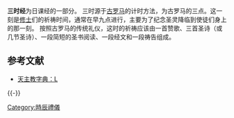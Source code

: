 {{unreferenced|time=2011-04-18T09:01:20+00:00}}
'''三时经'''为日课经的一部分。
三时源于[[古罗马|古罗马]]的计时方法，为古罗马的三点。这一刻是[[修士|修士]]们的祈祷时间，通常在早九点进行，主要为了纪念圣灵降临到使徒们身上的那一刻。
按照古罗马的传统礼仪，这时的祈祷应该由一首赞歌、三首圣诗（或几节圣诗）、一段简短的圣书阅读、一段经文和一段祷告组成。
== 参考文献 ==
{{Reflist}}
{{refbegin}}
* [https://web.archive.org/web/20180723093246/https://xd.com.my/ipad-mj/catholic-dict/L.html 天主教字典：L]
{{refend}}

{{-}}
{{時辰禮儀}}
{{天主教}}

[[Category:時辰禮儀|Category:時辰禮儀]]